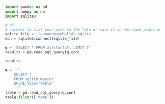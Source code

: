 ```python
import pandas as pd 
import numpy as np
import sqlite3

# %%
# careful to list your path to the file or save it in the same place as your .qmd or .py file
sqlite_file = 'lahmansbaseballdb.sqlite'
con = sqlite3.connect(sqlite_file)

q = 'SELECT * FROM allstarfull LIMIT 5'
results = pd.read_sql_query(q,con)

results
```

```python
q = '''
    SELECT * 
    FROM sqlite_master 
    WHERE type='table'
    '''
table = pd.read_sql_query(q,con)
table.filter(['name'])
```